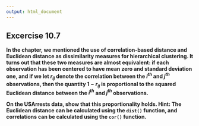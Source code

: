 ```yaml
---
output: html_document
---
```


## Excercise 10.7

__In the chapter, we mentioned the use of correlation-based distance and Euclidean distance as dissimilarity measures for hierarchical clustering. It turns out that these two measures are almost equivalent: if each observation has been centered to have mean zero and standard deviation one, and if we let $r_{ij}$ denote the correlation between the $i^{th}$ and $j^{th}$ observations, then the quantity $1−r_{ij}$ is proportional to the squared Euclidean distance between the $i^{th}$ and $j^{th}$ observations.__

__On the USArrests data, show that this proportionality holds. Hint: The Euclidean distance can be calculated using the `dist()` function, and correlations can be calculated using the `cor()` function.__

<!-- enter your solution here -->

